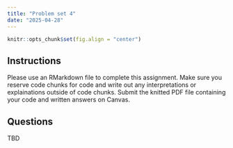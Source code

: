 ```yaml
---
title: "Problem set 4"
date: "2025-04-28"
---
```


```r
knitr::opts_chunk$set(fig.align = "center")
```

## Instructions

Please use an RMarkdown file to complete this assignment. Make sure you reserve code chunks for code and write out any interpretations or explainations outside of code chunks. Submit the knitted PDF file containing your code and written answers on Canvas. 

## Questions

TBD 